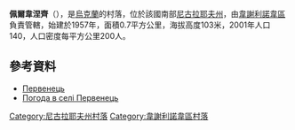 {{coord|47|17|0|N|31|11|10|E|scale:100000|display=title}}

'''佩爾韋涅齊'''（{{lang-uk|Первенець}}），是[[烏克蘭|烏克蘭]]的村落，位於該國南部[[尼古拉耶夫州|尼古拉耶夫州]]，由[[韋謝利諾韋區|韋謝利諾韋區]]負責管轄，始建於1957年，面積0.7平方公里，海拔高度103米，2001年人口140，人口密度每平方公里200人。

==參考資料==
* [http://w1.c1.rada.gov.ua/pls/z7502/A005?rdat1=18.11.2011&rf7571=22075 Первенець]{{dead link|date=2017年11月 |bot=InternetArchiveBot |fix-attempted=yes }}
* [http://weather.in.ua/ua/nikolaevskaja/19759 Погода в селі Первенець] {{Wayback|url=http://weather.in.ua/ua/nikolaevskaja/19759 |date=20200928085205 }}

[[Category:尼古拉耶夫州村落|Category:尼古拉耶夫州村落]]
[[Category:韋謝利諾韋區村落|Category:韋謝利諾韋區村落]]


{{Mykolaiv-geo-stub}}